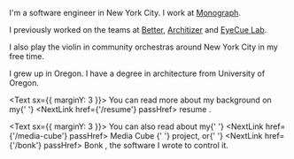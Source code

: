 
<Greeting />
<PhotoOfMe />

I'm a software engineer in New York City. I work at [Monograph](https://monograph.com).

I previously worked on the teams at [Better](https://better.com), [Architizer](https://architizer.com) and [EyeCue Lab](https://eyecuelab.com).

I also play the violin in community orchestras around New York City in my free time.

I grew up in Oregon. I have a degree in architecture from University of Oregon.

<Text sx={{ marginY: 3 }}>
  You can read more about my background on my{' '}
  <NextLink href={'/resume'} passHref>
    <Link>resume</Link>
  </NextLink>
  .
</Text>

<Text sx={{ marginY: 3 }}>
  You can also read about my{' '}
  <NextLink href={'/media-cube'} passHref>
    <Link>Media Cube</Link>
  </NextLink>{' '}
  project, or{' '}
  <NextLink href={'/bonk'} passHref>
    <Link>Bonk</Link>
  </NextLink>
  , the software I wrote to control it.
</Text>
